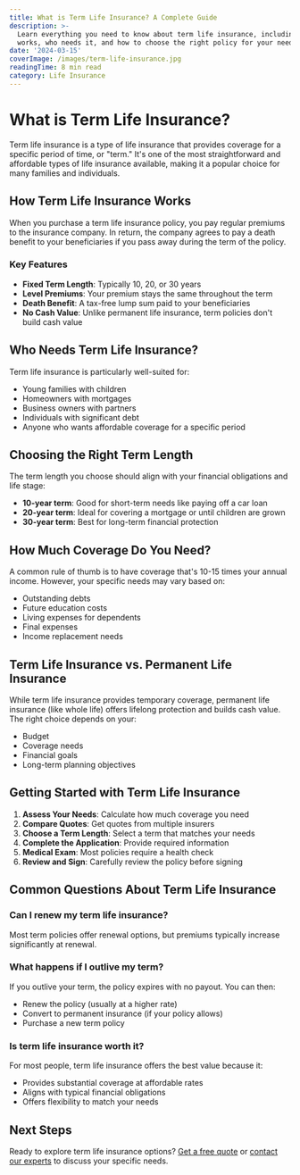 ```yaml
---
title: What is Term Life Insurance? A Complete Guide
description: >-
  Learn everything you need to know about term life insurance, including how it
  works, who needs it, and how to choose the right policy for your needs.
date: '2024-03-15'
coverImage: /images/term-life-insurance.jpg
readingTime: 8 min read
category: Life Insurance
---
```


# What is Term Life Insurance?

Term <Link href="/learn/what-is-term-life-insurance">life insurance</Link> is a type of life insurance that provides coverage for a specific period of time, or "term." It's one of the most straightforward and affordable types of life insurance available, making it a popular choice for many families and individuals.

## How Term Life Insurance Works

When you purchase a term life insurance policy, you pay regular premiums to the insurance company. In return, the company agrees to pay a death benefit to your beneficiaries if you pass away during the term of the policy.

### Key Features

- **Fixed Term Length**: Typically 10, 20, or 30 years
- **Level Premiums**: Your premium stays the same throughout the term
- **Death Benefit**: A tax-free lump sum paid to your beneficiaries
- **No Cash Value**: Unlike permanent life insurance, term policies don't build cash value

## Who Needs Term Life Insurance?

Term life insurance is particularly well-suited for:

- Young families with children
- Homeowners with mortgages
- Business owners with partners
- Individuals with significant debt
- Anyone who wants affordable coverage for a specific period

## Choosing the Right Term Length

The term length you choose should align with your financial obligations and life stage:

- **10-year term**: Good for short-term needs like paying off a car loan
- **20-year term**: Ideal for covering a mortgage or until children are grown
- **30-year term**: Best for long-term financial protection

## How Much Coverage Do You Need?

A common rule of thumb is to have coverage that's 10-15 times your annual income. However, your specific needs may vary based on:

- Outstanding debts
- Future education costs
- Living expenses for dependents
- Final expenses
- Income replacement needs

## Term Life Insurance vs. Permanent Life Insurance

While term life insurance provides temporary coverage, permanent life insurance (like whole life) offers lifelong protection and builds cash value. The right choice depends on your:

- Budget
- Coverage needs
- Financial goals
- Long-term planning objectives

## Getting Started with Term Life Insurance

1. **Assess Your Needs**: Calculate how much coverage you need
2. **Compare Quotes**: Get quotes from multiple insurers
3. **Choose a Term Length**: Select a term that matches your needs
4. **Complete the Application**: Provide required information
5. **Medical Exam**: Most policies require a health check
6. **Review and Sign**: Carefully review the policy before signing

## Common Questions About Term Life Insurance

### Can I renew my term life insurance?

Most term policies offer renewal options, but premiums typically increase significantly at renewal.

### What happens if I outlive my term?

If you outlive your term, the policy expires with no payout. You can then:
- Renew the policy (usually at a higher rate)
- Convert to permanent insurance (if your policy allows)
- Purchase a new term policy

### Is term life insurance worth it?

For most people, term life insurance offers the best value because it:
- Provides substantial coverage at affordable rates
- Aligns with typical financial obligations
- Offers flexibility to match your needs

## Next Steps

Ready to explore term life insurance options? [Get a free quote](/get-quote) or [contact our experts](/contact) to discuss your specific needs. 
